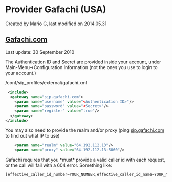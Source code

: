 
# Provider Gafachi (USA) 

 Created by  Mario G, last modified on 2014.05.31

## [Gafachi.com](http://Gafachi.com)

Last update: 30 September 2010

  
The Authentication ID and Secret are provided inside your account, under Main-Menu->Configuration Information (not the ones you use to login to your account.)

/conf/sip\_profiles/external/gafachi.xml

```xml
 <include>
  <gateway name="sip.gafachi.com">
    <param name="username" value="<Authentication ID>"/>
    <param name="password" value="<Secret>"/>
    <param name="register" value="true"/>
  </gateway>
</include>
```

You may also need to provide the realm and/or proxy (ping [sip.gafachi.com](http://sip.gafachi.com) to find out what IP to use)

```xml
    <param name="realm" value="64.192.112.13"/>
    <param name="proxy" value="64.192.112.13:5060"/> 
```

Gafachi requires that you \*must\* provide a valid caller id with each request, or the call will fail with a 604 error. Something like:

```xml
[effective_caller_id_number=YOUR_NUMBER,effective_caller_id_name=YOUR_NAME]/sofia/gateway/sip.gafachi.com 
```


